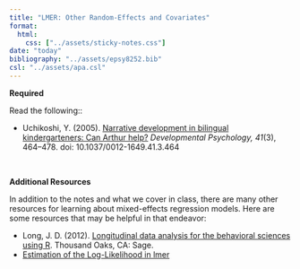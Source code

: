 ```yaml
---
title: "LMER: Other Random-Effects and Covariates"
format:
  html:
    css: ["../assets/sticky-notes.css"]
date: "today"
bibliography: "../assets/epsy8252.bib"
csl: "../assets/apa.csl"
---
```



**Required**

Read the following::

- Uchikoshi, Y. (2005). [Narrative development in bilingual kindergarteners: Can Arthur help?](http://psycnet.apa.org.ezp3.lib.umn.edu/journals/dev/41/3/464) *Developmental Psychology, 41*(3), 464&ndash;478. doi: 10.1037/0012-1649.41.3.464

<br />


**Additional Resources**

In addition to the notes and what we cover in class, there are many other resources for learning about mixed-effects regression models. Here are some resources that may be helpful in that endeavor:

- Long, J. D. (2012). [Longitudinal data analysis for the behavioral sciences using R](http://www.amazon.com/Longitudinal-Analysis-Behavioral-Sciences-Using/dp/1412982685). Thousand Oaks, CA: Sage.
- [Estimation of the Log-Likelihood in lmer](http://stackoverflow.com/questions/20980116/how-does-lmer-from-the-r-package-lme4-compute-log-likelihood)



